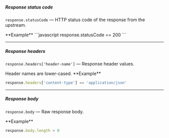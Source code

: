 ##### Response status code

`response.statusCode` — HTTP status code of the response from the upstream.


<Info>
  **Example**
```javascript
response.statusCode == 200
```
</Info>

---

##### Response headers

`response.headers['header-name']` — Response header values. 

<Warning>
    Header names are lower-cased.
</Warning>

<Info>
  **Example**

```javascript
response.headers['content-type'] == 'application/json'
```
</Info>

---

##### Response body

`response.body` — Raw response body.

<Info>
  **Example**

```javascript
response.body.length > 0
```
</Info>